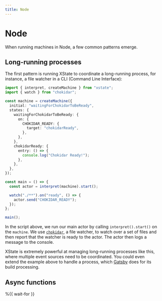 ```yaml
---
title: Node
---
```


# Node

When running machines in Node, a few common patterns emerge.

## Long-running processes

The first pattern is running XState to coordinate a long-running process, for instance, a file watcher in a CLI (Command Line Interface):

```ts twoslash
import { interpret, createMachine } from "xstate";
import { watch } from "chokidar";

const machine = createMachine({
  initial: "waitingForChokidarToBeReady",
  states: {
    waitingForChokidarToBeReady: {
      on: {
        CHOKIDAR_READY: {
          target: "chokidarReady",
        },
      },
    },
    chokidarReady: {
      entry: () => {
        console.log("Chokidar Ready!");
      },
    },
  },
});

const main = () => {
  const actor = interpret(machine).start();

  watch("./**").on("ready", () => {
    actor.send("CHOKIDAR_READY");
  });
};

main();
```

In the script above, we run our main actor by calling `interpret().start()` on the `machine`. We use [`chokidar`](https://www.npmjs.com/package/chokidar), a file watcher, to watch over a set of files and then report that the watcher is ready to the actor. The actor then logs a message to the console.

XState is extremely powerful at managing long-running processes like this, where multiple event sources need to be coordinated. You could even extend the example above to handle a process, which [Gatsby](https://gatsbyjs.com) does for its build processing.

## Async functions

%{{ wait-for }}
